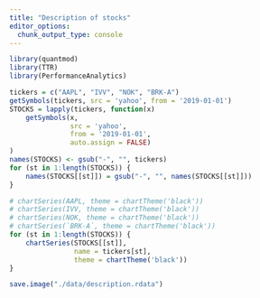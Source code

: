 ```yaml
---
title: "Description of stocks"
editor_options: 
  chunk_output_type: console
---
```


```r
library(quantmod)
library(TTR)
library(PerformanceAnalytics)
```

```r
tickers = c("AAPL", "IVV", "NOK", "BRK-A")
getSymbols(tickers, src = 'yahoo', from = '2019-01-01')
STOCKS = lapply(tickers, function(x)
    getSymbols(x, 
               src = 'yahoo', 
               from = '2019-01-01', 
               auto.assign = FALSE)
)
names(STOCKS) <- gsub("-", "", tickers)
for (st in 1:length(STOCKS)) {
    names(STOCKS[[st]]) = gsub("-", "", names(STOCKS[[st]]))
}
```

```r
# chartSeries(AAPL, theme = chartTheme('black'))
# chartSeries(IVV, theme = chartTheme('black'))
# chartSeries(NOK, theme = chartTheme('black'))
# chartSeries(`BRK-A`, theme = chartTheme('black'))
for (st in 1:length(STOCKS)) {
    chartSeries(STOCKS[[st]], 
                name = tickers[st],
                theme = chartTheme('black'))
}
```

```r
save.image("./data/description.rdata")
```

